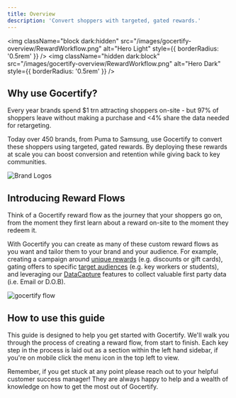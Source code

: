 ```yaml
---
title: Overview
description: 'Convert shoppers with targeted, gated rewards.'
---
```


<img
  className="block dark:hidden"
  src="/images/gocertify-overview/RewardWorkflow.png"
  alt="Hero Light"
  style={{ borderRadius: '0.5rem' }}
/>
<img
  className="hidden dark:block"
  src="/images/gocertify-overview/RewardWorkflow.png"
  alt="Hero Dark"
  style={{ borderRadius: '0.5rem' }}
/>
## Why use Gocertify?
Every year brands spend $1 trn attracting shoppers on-site - but 97\% of shoppers leave without making a purchase and \<4\% share the data needed for retargeting.

Today over 450 brands, from Puma to Samsung, use Gocertify to convert these shoppers using targeted, gated rewards. By deploying
these rewards at scale you can boost conversion and retention while giving back to key communities. 

<Frame>
<img src="/images/branding/brandLogos.png" alt="Brand Logos" />
</Frame>

## Introducing Reward Flows
Think of a Gocertify reward flow as the journey that your shoppers go on, from the moment they first learn about a reward on-site to the moment they redeem it.  

With Gocertify you can create as many of these custom reward flows as you want and tailor them to your brand and your audience. For example, creating a campaign around [unique rewards](/section/buildRewardFlows/chooseReward) (e.g. discounts or gift cards), gating offers to specific [target
audiences](/section/buildRewardFlows/closedUserGroups) (e.g. key workers or students), and leveraging our [DataCapture](/section/captureData/overview) features to collect valuable first party data (i.e. Email or D.O.B).


<img src="/images/gocertify-overview/gocertifyFlow.png" alt="gocertify flow" />

## How to use this guide
This guide is designed to help you get started with Gocertify. We'll walk you through the process of creating a reward flow, from start to finish. Each key step in the process is laid out as a section within the left hand sidebar, if you're on mobile click the menu icon in the top left to view.

Remember, if you get stuck at any point please reach out to your helpful customer success manager! They are always happy to help and a wealth of knowledge on how to get the most out of Gocertify.

